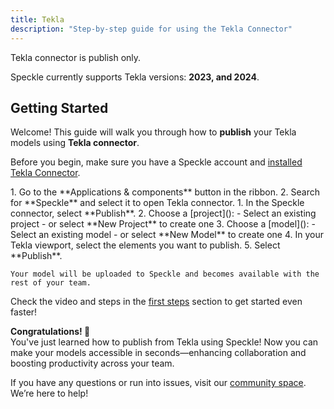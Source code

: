 ```yaml
---
title: Tekla  
description: "Step-by-step guide for using the Tekla Connector"
---
```

<Note>Tekla connector is publish only.</Note>

<Info>Speckle currently supports Tekla versions: **2023, and 2024**.</Info>

## Getting Started

Welcome! This guide will walk you through how to **publish** your Tekla models using **Tekla connector**.

<Note> Before you begin, make sure you have a Speckle account and [installed Tekla Connector](http://localhost:3000/connectors/installation).</Note>

<Steps>
  <Step title="Open Tekla connector">
    1. Go to the **Applications & components** button in the ribbon.
    2. Search for **Speckle** and select it to open Tekla connector.
  </Step>

  <Step title="Publish to Speckle">
    1. In the Speckle connector, select **Publish**.
    2. Choose a [project]():
        - Select an existing project
        - or select **New Project** to create one
    3. Choose a [model]():
        - Select an existing model
        - or select **New Model** to create one
    4. In your Tekla viewport, select the elements you want to publish.
    5. Select **Publish**.
    
    Your model will be uploaded to Speckle and becomes available with the rest of your team.
  </Step>
</Steps>

<Tip> Check the video and steps in the [first steps](/get-started/quickstart.mdx) section to get started even faster!</Tip>

**Congratulations! 🥳**  
You've just learned how to publish from Tekla using Speckle! Now you can make your models accessible in seconds—enhancing collaboration and boosting productivity across your team.

<Info> If you have any questions or run into issues, visit our [community space](https://speckle.community/). We’re here to help!</Info>


<LearnMore />
